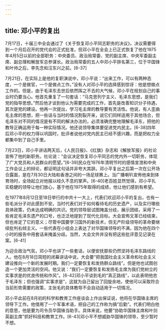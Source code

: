 ```yaml
---
---
---
```

title: 邓小平的复出
---



7月17日，十届三中全会通过了《关于恢复邓小平同志职务的决议》。决议需要得到一个月后召开的党代会的正式批准，但邓小平在全会上已正式恢复了他在1975年4月5日以前的全部职务：中央委员、政治局常委、党的副主席、中央军委副主席、副总理和解放军总参谋长。政治局常委的五人中邓小平排名第三，位于华国锋和叶帅之后，李先念和汪东兴之前。[6-37]

7月21日，在实际上是他的复职演说中，邓小平说：“出来工作，可以有两种态度，一个是做官，一个是做点工作。”没有人对邓小平的选择感到惊讶：他是想做点工作的。但是，由于毛泽东去世后依然挥之不去的大气候，邓小平在规划自己的事业时仍要当心。他首先重复了一句套话：“马克思列宁主义、毛泽东思想，是我们党的指导思想。”然后他才谈到他认为需要完成的工作，首先是改善知识分子待遇，其次是党的建设。他再一次提出，学习毛主席的教导要有灵活性。他说，有人歪曲毛主席的思想，把一些话与当时的情况割裂开来，说它们同样适用于其他场合，但毛泽东对不同的情况是有不同的解决办法的，必须准确完整地理解毛泽东，把他的教导正确运用于每一种实际情况。他还说领导集体要促进党内民主。[6-38]四年后邓小平的权力得以巩固时，批评者说他对党内民主已经不感兴趣，而是把权力全都集中到了自己手里。

7月23日，邓小平讲话两天后，《人民日报》、《红旗》杂志和《解放军报》的社论宣佈了他的新职务。社论说：“会议决定恢复邓小平同志的党内外一切职务，体现了广大党员和人民群众的愿望。”[6-39]民众在1976年清明节时的感情宣泄和中央工作会议上的辩论，都证明这句话并非夸大其辞。邓小平复出之后第一次在公开场合露面，是在7月30日大陆和香港之间的一场足球赛上。当广播喇叭宣佈他来到体育场时，全场起立对他报以经久不息的掌声。[6-40]老百姓显然觉得，邓小平扎实稳健的领导让他们放心，基于他在1975年取得的成绩，他让他们感到有希望。

在1977年8月12日至18日举行的中共十一大上，代表们欢迎邓小平的复出，也有一些毛派分子对此感到不安。当时代表们对于如何看待毛的历史遗产，以及实行哪些具体政策，仍未达成明确的共识。党的领导层试图掩盖分歧，展示团结，采用了一些肯定毛泽东遗产的口号，也泛泛地提到了现代化目标。大会宣佈文革已经结束，但也肯定了它的意义；尽管中国要学习国外的新技术，但无产阶级领导的革命要继续批判右倾主义。一些代表在小组会上表达了对华国锋领导的不满，因为他在四个小时的报告中用套话来掩盖分歧。当然，大会文件并没有把这些批评意见记录在案。[6-41]

为迎合政治气氛，邓小平也讲了一些套话，以便安抚那些仍然坚持毛泽东路线的人。他在8月18日简短的闭幕讲话中说，大会要“把我国社会主义革命和社会主义建设推向一个新的发展时期。我们一定要恢复和发扬群众路线”。但是他也试图创造一个更加灵活的空间。他又说：“我们一定要恢复和发扬毛主席为我们党树立的实事求是的优良传统和作风”。[6-42]邓小平谈到毛的“真正路线”，以此表明他忠于毛泽东；但也强调“实事求是”，这就为自己留出了回旋余地，使他可以采取符合当前形势需要的政策，主张毛的具体教导不会自动适用于一切情况。

邓小平此前在8月初的科学和教育工作座谈会上作出保证说，他将在华国锋主席的领导下工作。他借用了一个军事术语，把自己的工作称为搞“后勤”。代表们明白他的意思，他是要为司令员华国锋当助手。具体来说，他要“协助华国锋主席和叶剑英副主席”抓好科技和教育工作。[6-43]邓小平不想威胁华国锋的领导，至少暂时不想。
